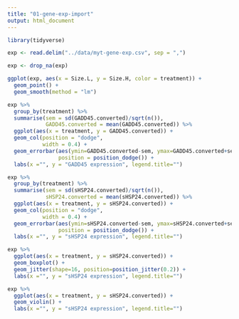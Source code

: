 ```yaml
---
title: "01-gene-exp-import"
output: html_document
---
```



```r
library(tidyverse)
```

```r
exp <- read.delim("../data/myt-gene-exp.csv", sep = ",")
```

```r
exp <- drop_na(exp)
```


```r
ggplot(exp, aes(x = Size.L, y = Size.H, color = treatment)) +
  geom_point() +
  geom_smooth(method = "lm")
```


```r
exp %>% 
  group_by(treatment) %>%
  summarise(sem = sd(GADD45.converted)/sqrt(n()),
            GADD45.converted = mean(GADD45.converted)) %>%
  ggplot(aes(x = treatment, y = GADD45.converted)) + 
  geom_col(position = "dodge",
           width = 0.4) + 
  geom_errorbar(aes(ymin=GADD45.converted-sem, ymax=GADD45.converted+sem), width=.4,
                position = position_dodge()) +
  labs(x ="", y = "GADD45 expression", legend.title="") 
```


```r
exp %>% 
  group_by(treatment) %>%
  summarise(sem = sd(sHSP24.converted)/sqrt(n()),
            sHSP24.converted = mean(sHSP24.converted)) %>%
  ggplot(aes(x = treatment, y = sHSP24.converted)) + 
  geom_col(position = "dodge",
           width = 0.4) + 
  geom_errorbar(aes(ymin=sHSP24.converted-sem, ymax=sHSP24.converted+sem), width=.4,
                position = position_dodge()) +
  labs(x ="", y = "sHSP24 expression", legend.title="") 
```
```r
exp %>% 
  ggplot(aes(x = treatment, y = sHSP24.converted)) + 
  geom_boxplot() + 
  geom_jitter(shape=16, position=position_jitter(0.2)) +
  labs(x ="", y = "sHSP24 expression", legend.title="") 
```
```r
exp %>% 
  ggplot(aes(x = treatment, y = sHSP24.converted)) + 
  geom_violin() + 
  labs(x ="", y = "sHSP24 expression", legend.title="") 
```
